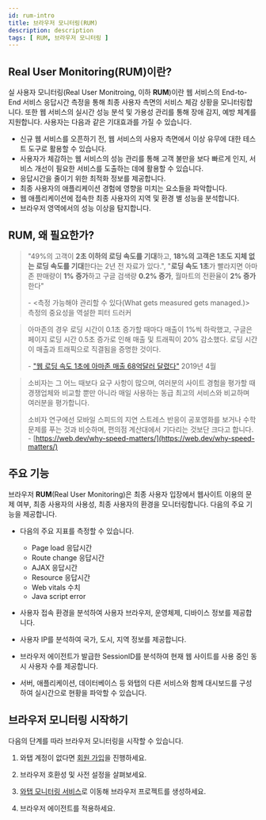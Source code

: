 ```yaml
---
id: rum-intro
title: 브라우저 모니터링(RUM)
description: description
tags: [ RUM, 브라우저 모니터링 ]
---
```


## Real User Monitoring(RUM)이란?


실 사용자 모니터링(Real User Monitroing, 이하 **RUM**)이란 웹 서비스의 End-to-End 서비스 응답시간 측정을 통해 최종 사용자 측면의 서비스 체감 상황을 모니터링합니다. 또한 웹 서비스의 실시간 성능 분석 및 가용성 관리를 통해 장애 감지, 예방 체계를 지원합니다. 사용자는 다음과 같은 기대효과를 가질 수 있습니다.

* 신규 웹 서비스를 오픈하기 전, 웹 서비스의 사용자 측면에서 이상 유무에 대한 테스트 도구로 활용할 수 있습니다.
* 사용자가 체감하는 웹 서비스의 성능 관리를 통해 고객 불만을 보다 빠르게 인지, 서비스 개선이 필요한 서비스를 도출하는 데에 활용할 수 있습니다.
* 응답시간을 줄이기 위한 최적화 정보를 제공합니다.
* 최종 사용자의 애플리케이션 경험에 영향을 미치는 요소들을 파악합니다.
* 웹 애플리케이션에 접속한 최종 사용자의 지역 및 환경 별 성능을 분석합니다.
* 브라우저 영역에서의 성능 이상을 탐지합니다.

## RUM, 왜 필요한가?

> "49%의 고객이 **2초 이하의 로딩 속도를 기대**하고, **18%의 고객은 1초도 지체 없는 로딩 속도를 기대**한다는 2년 전 자료가 있다.", "**로딩 속도 1초**가 빨라지면 아마존 판매량이 **1% 증가**하고 구글 검색량 **0.2% 증가**, 월마트의 전환율이 **2% 증가**한다"
>
> \- <측정 가능해야 관리할 수 있다(What gets measured gets managed.)> 측정의 중요성을 역설한 피터 드러커

> 아마존의 경우 로딩 시간이 0.1초 증가할 때마다 매출이 1%씩 하락했고, 구글은 페이지 로딩 시간 0.5초 증가로 인해 매출 및 트래픽이 20% 감소했다. 로딩 시간이 매출과 트래픽으로 직결됨을 증명한 것이다.
>
> \- ["웹 로딩 속도 1초에 아마존 매출 68억달러 달렸다"](https://zdnet.co.kr/view/?no=20190418142445) 2019년 4월

> 소비자는 그 어느 때보다 요구 사항이 많으며, 여러분의 사이트 경험을 평가할 때 경쟁업체와 비교할 뿐만 아니라 매일 사용하는 동급 최고의 서비스와 비교하며 여러분을 평가합니다. 
>
> 소비자 연구에선 모바일 스피드의 지연 스트레스 반응이 공포영화를 보거나 수학 문제를 푸는 것과 비슷하며, 편의점 계산대에서 기다리는 것보단 크다고 합니다.
> \- [https://web.dev/why-speed-matters/](https://web.dev/why-speed-matters/)

## 주요 기능

브라우저 **RUM**(Real User Monitoring)은 최종 사용자 입장에서 웹사이트 이용의 문제 여부, 최종 사용자의 사용성, 최종 사용자의 환경을 모니터링합니다. 다음의 주요 기능을 제공합니다.

* 다음의 주요 지표를 측정할 수 있습니다.
  * Page load 응답시간
  * Route change 응답시간
  * AJAX 응답시간
  * Resource 응답시간
  * Web vitals 수치
  * Java script error

* 사용자 접속 환경을 분석하여 사용자 브라우저, 운영체제, 디바이스 정보를 제공합니다.

* 사용자 IP를 분석하여 국가, 도시, 지역 정보를 제공합니다.

* 브라우저 에이전트가 발급한 SessionID를 분석하여 현재 웹 사이트를 사용 중인 동시 사용자 수를 제공합니다.

* 서버, 애플리케이션, 데이터베이스 등 와탭의 다른 서비스와 함께 대시보드를 구성하여 실시간으로 현황을 파악할 수 있습니다.

## 브라우저 모니터링 시작하기

다음의 단계를 따라 브라우저 모니터링을 시작할 수 있습니다.

1. 와탭 계정이 없다면 [회원 가입](https://www.whatap.io/ko/signup/)을 진행하세요.

1. 브라우저 호환성 및 사전 설정을 살펴보세요.

1. [와탭 모니터링 서비스](https://service.whatap.io)로 이동해 브라우저 프로젝트를 생성하세요.

1. 브라우저 에이전트를 적용하세요.